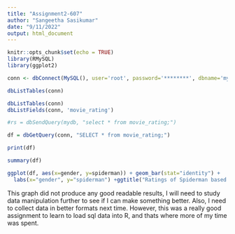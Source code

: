 ```yaml
---
title: "Assignment2-607"
author: "Sangeetha Sasikumar"
date: "9/11/2022"
output: html_document
---
```


```r
knitr::opts_chunk$set(echo = TRUE)
library(RMySQL)
library(ggplot2)

conn <- dbConnect(MySQL(), user='root', password='********', dbname='mydb', host='localhost')

dbListTables(conn)
```


```r
dbListTables(conn)
dbListFields(conn, 'movie_rating')
```



```r
#rs = dbSendQuery(mydb, "select * from movie_rating;")

df = dbGetQuery(conn, "SELECT * from movie_rating;")

print(df)
```
```r
summary(df)

```
```r
ggplot(df, aes(x=gender, y=spiderman)) + geom_bar(stat="identity") + 
  labs(x="gender", y="spiderman") +ggtitle("Ratings of Spiderman based on Gender")

```

This graph did not produce any good readable results, I will need to study data manipulation further to see if I can make something better. Also, I need to collect data in better formats next time. 
However, this was a really good assignment to learn to load sql data into R, and thats where more of
my time was spent.